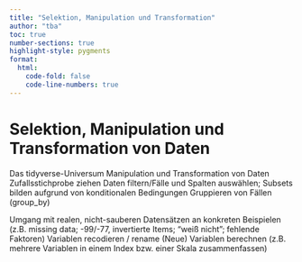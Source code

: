 ```yaml
---
title: "Selektion, Manipulation und Transformation"
author: "tba"
toc: true
number-sections: true
highlight-style: pygments
format:
  html:
    code-fold: false
    code-line-numbers: true
---
```


# Selektion, Manipulation und Transformation von Daten

Das tidyverse-Universum Manipulation und Transformation von Daten Zufallsstichprobe ziehen Daten filtern/Fälle und Spalten auswählen; Subsets bilden aufgrund von konditionalen Bedingungen Gruppieren von Fällen (group_by)

Umgang mit realen, nicht-sauberen Datensätzen an konkreten Beispielen (z.B. missing data; -99/-77, invertierte Items; "weiß nicht"; fehlende Faktoren) Variablen recodieren / rename (Neue) Variablen berechnen (z.B. mehrere Variablen in einem Index bzw. einer Skala zusammenfassen)
